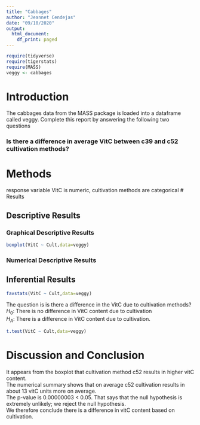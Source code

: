 ```yaml
---
title: "Cabbages"
author: "Jeannet Cendejas"
date: "09/10/2020"
output:
  html_document:
    df_print: paged
---
```


```r
require(tidyverse)
require(tigerstats)
require(MASS)
veggy <- cabbages
```

# Introduction

<!--In this section you explain what you are trying to show.  Where did the data come from?  What is the research or other question you are trying to answer?!-->
 The cabbages data from the MASS package is loaded into a dataframe called veggy. Complete this report by answering the following two questions  
 
### Is there a difference in average VitC between c39 and c52 cultivation methods?  

# Methods

<!--Decide on your methods:  use "variable analysis" or other appropriate descriptors.  Make sure to choose at least one graphical method and at least one numerical method.!-->
response variable VitC is numeric, cultivation methods are categorical 
# Results

<!--Divide this section into two sub-sections:  One for your descriptive  results and one for your inferential results.!-->

## Descriptive Results

### Graphical Descriptive Results

<!--Graphical results here.  Make sure to show your code.  Provide appropriate labels for axes, giving units if possible, and provide a good title for the graph, too.  Use the graphical results to describe the patterns if any that exist in the data as focused toward the research question!-->
```r
boxplot(VitC ~ Cult,data=veggy)
```


### Numerical Descriptive Results

<!--Numerical results go here. Use the numerical results to describe the patterns if any that exist in the data as focused toward the research question!-->

## Inferential Results
```r
favstats(VitC ~ Cult,data=veggy)
```

<!--State hypothesis clearly.  Make sure your discussion of the inferential test covers all the aspects that the test output produces, such as test statistic, p-value etc.  Make a decision about the null hypothesis, explain the assumptions on which the selected test/procedure was based, and why the chosen procedure satisfys the assumptions and is appropriate to answer the research question!-->
The question is is there a difference in the VitC due to cultivation methods?  
$H_0$: There is no difference in VitC content due to cultivation  
$H_A$: There is a difference in VitC content due to cultivation.  

```r
t.test(VitC ~ Cult,data=veggy)
```


# Discussion and Conclusion

<!--Discussion and conclusion here.  If you found a relationship be sure to consider whether the relationship occurs because one of the variavbles causes the other, or whether they perhasps are related for some other reason.  Watch the chapter 6 videos from the GeorgeTown videos collection.!-->
It appears from the boxplot that cultivation method c52 results in higher vitC content.    
The numerical summary shows that on average c52 cultivation results in about 13 vitC units more on average.  
The p-value is 0.00000003 < 0.05. That says that the null hypothesis is extremely unlikely; we reject the null hypothesis.  
We therefore conclude there is a difference in vitC content based on cultivation.  